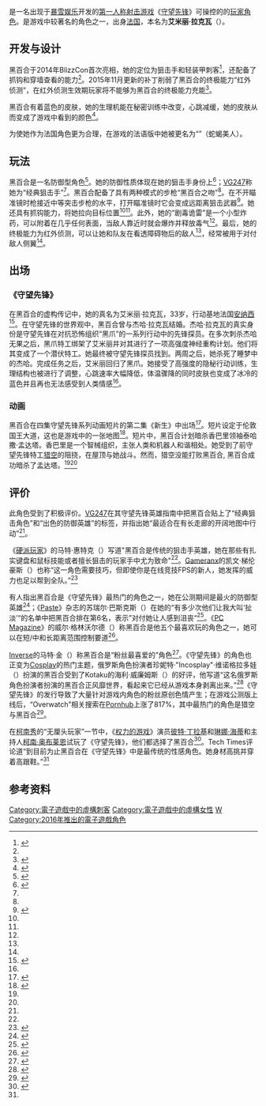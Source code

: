 {{NoteTA
| G1=Games
| G2=Overwatch
| T= zh-hans:黑百合 (守望先锋);zh-hant:奪命女;
| 1=zh-hans:艾米丽·拉克瓦;zh-hant:艾蜜莉‧拉庫瓦;
| 2=zh-hans:拉克瓦;zh-hant:拉庫瓦;
| 3= zh-hans:《新生》;zh-hant:《活著》;
}}
{{Infobox character
|name=黑百合
|image=[[File:Widowmaker_Overwatch.png|250px]]
|caption=黑百合主题的《守望先锋》宣传画
|series=《[[守望先锋|守望先锋]]》
|creator=
|designer=
|first=《[[守望先锋|守望先锋]]》（2016）
|voiceactor= Chloé Hollings<ref>{{cite AV media|url=https://www.youtube.com/watch?v=-HeQQjbiDQ0|title=Widowmaker Voice Lines {{pipe}} Overwatch|publisher=YouTube|work=Blizzplanet|date=2016-02-12|accessdate=2016-06-17}}</ref>（英語、法語）<br>[[杨梦露|杨梦露]]（中国大陆）<br>[[汪世玮|汪世玮]]（台湾）
|liveactor=
|motionactor =
}}

{{Vgname2|黑百合|cn=黑百合|tw=奪命女|en=Widowmaker|fr=Fatale}}是一名出现于[[暴雪娛樂|暴雪娱乐]]开发的[[第一人称射击游戏|第一人称射击游戏]]《[[守望先锋|守望先锋]]》可操控的的[[玩家角色|玩家角色]]。是游戏中较著名的角色之一，出身[[法国|法国]]，本名为'''艾米丽·拉克瓦'''（{{Lang|fr|Amélie Lacroix}}）。

== 开发与设计 ==
黑百合于2014年BlizzCon首次亮相，她的定位为狙击手和轻装甲刺客<ref name="Hall2014">{{cite web |url=http://www.polygon.com/2014/11/7/7175427/overwatch-characters |title=A guide to the first 12 characters in Blizzard's Overwatch |accessdate=2016-05-26 |date=2014-11-07 |last=Hall |first=Charlie |work=Polygon |deadurl=yes |archiveurl=https://web.archive.org/web/20160912230158/http://www.polygon.com/2014/11/7/7175427/overwatch-characters |archivedate=2016-09-12 }}</ref>，还配备了抓钩和穿墙查看的能力<ref name=Hall2014/>。2015年11月更新的补丁削弱了黑百合的终极能力“红外侦测”，在红外侦测生效期玩家将不能够为黑百合的终极能力充能<ref name="Lingle2015">{{cite web|url=http://www.dailydot.com/esports/overwatch-11-9-patch-notes/|title=Devs and pros on Overwatch's first post-beta patch|accessdate=2016-05-31|date=2015-11-13|last=Lingle|first=Samuel|work=The Daily Dot|deadurl=yes|archiveurl=https://web.archive.org/web/20160701125519/http://www.dailydot.com/esports/overwatch-11-9-patch-notes/|archivedate=2016-07-01|df=}}</ref>。

黑百合有着蓝色的皮肤，她的生理机能在秘密训练中改变，心跳减缓，她的皮肤从而变成了游戏中看到的颜色<ref name="Davies2016">{{cite web|url=https://www.vg247.com/2016/05/25/overwatch-interview-michael-chu-story-quake-hero-design/|title=Overwatch: talking hero design, Quake and backstory with Blizzard's Michael Chu|accessdate=2016-06-10|date=2016-05-25|last=Davies|first=Paul|work=VG247|archive-date=2018-06-28|archive-url=https://web.archive.org/web/20180628020147/https://www.vg247.com/2016/05/25/overwatch-interview-michael-chu-story-quake-hero-design/|dead-url=no}}</ref>。

为使她作为法国角色更为合理，在游戏的法语版中她被更名为“{{Lang|fr|'''Fatale'''}}”（蛇蝎美人）。

== 玩法 ==
黑百合是一名防御型角色<ref name="VG247guide">{{cite web|url=http://www.vg247.com/2016/05/24/overwatch-hero-guide-widowmaker/|title=Overwatch hero guide: Widowmaker|accessdate=2016-05-26|date=2016-05-24|work=VG247}}</ref>。她的防御性质体现在她的狙击手身份上<ref name="Grubb2016">{{cite web|url=http://venturebeat.com/2016/05/12/your-overwatch-widowmaker-sniping-skills-are-crap-compared-to-this-players-expertise/|title=Your Overwatch Widowmaker sniping skills are crap compared to this player's|accessdate=2016-05-31|date=2016-05-12|last=Grubb|first=Jeff|work=VentureBeat}}</ref>；[[VG247|VG247]]称她为“经典狙击手”<ref name=VG247guide/>。黑百合配备了具有两种模式的步枪“黑百合之吻”<ref name=VG247guide/>。在不开瞄准镜时枪接近中等突击步枪的水平，打开瞄准镜时它会变成远距离狙击武器<ref name="Whittaker2016">{{cite web|url=http://www.hardcoregamer.com/2016/05/28/overwatch-character-guide-torbjorn-zenyatta-widowmaker/209012/|title=Overwatch Character Guide: Torbjörn, Zenyatta, Widowmaker|accessdate=2016-05-31|date=2016-05-28|last=Whittaker|first=Matt|work=Hardcore Gamer|archive-date=2016-05-30|archive-url=https://web.archive.org/web/20160530184339/http://www.hardcoregamer.com/2016/05/28/overwatch-character-guide-torbjorn-zenyatta-widowmaker/209012/|dead-url=no}}</ref>。她还具有抓钩能力，将她拉向目标位置<ref name=VG247guide/><ref name=Whittaker2016/>。此外，她的“剧毒诡雷”是一个小型炸药，可以附着在几乎任何表面，当敌人靠近时就会爆炸并释放毒气<ref name=Whittaker2016/>。最后，她的终极能力为红外侦测，可以让她和队友在看透障碍物后的敌人<ref name=VG247guide/>，经常被用于对付敌人侧翼<ref name=Whittaker2016/>。

== 出场 ==

===《守望先锋》===
在黑百合的虚构传记中，她的真名为艾米丽·拉克瓦，33岁，行动基地法国[[安纳西|安纳西]]<ref name="WidowmakerBio">{{cite web|url=https://playoverwatch.com/en-us/heroes/widowmaker/|title=Heroes - Widowmaker|accessdate=2016-05-26|work=Play Overwatch|archive-date=2016-05-26|archive-url=https://web.archive.org/web/20160526154504/https://playoverwatch.com/en-us/heroes/widowmaker/|dead-url=no}}</ref>。在守望先锋的世界观中，黑百合曾与杰哈·拉克瓦结婚。杰哈·拉克瓦的真实身份是守望先锋在对抗恐怖组织“黑爪”的一系列行动中的先锋探员。在多次刺杀杰哈无果之后，黑爪特工绑架了艾米丽并对其进行了一项高强度神经重构计划。他们将其变成了一个潜伏特工。她最终被守望先锋探员找到。两周之后，她杀死了睡梦中的杰哈。完成任务之后，艾米丽回归了黑爪。她接受了高强度的隐秘行动训练，生理结构也被进行了调整，心跳速率大幅降低，体温骤降的同时皮肤也变成了冰冷的蓝色并且再也无法感受到人类情感<ref name="WidowmakerBio" />。

=== 动画 ===
黑百合在四集守望先锋系列动画短片的第二集《新生》中出场<ref name="Alive2016">{{cite AV media|url=https://www.youtube.com/watch?v=U130wnpi-C0|title=Overwatch Animated Short {{pipe}} "Alive"|publisher=YouTube|work=PlayOverwatch|date=2016-04-05|accessdate=2016-05-31|archive-date=2019-12-01|archive-url=https://web.archive.org/web/20191201161632/https://www.youtube.com/watch?v=U130wnpi-C0|dead-url=no}}</ref>。短片设定于伦敦国王大道，这也是游戏中的一张地图<ref name="McWhertor2016">{{cite web|url=http://www.polygon.com/2016/4/3/11358118/overwatch-alive-animated-short-widowmaker-blizzard-entertainment|title=Overwatch's second animated short sets its sights on Widowmaker|accessdate=2016-05-31|date=2016-04-03|last=McWhertor|first=Michael|work=Polygon|archive-date=2017-01-18|archive-url=https://web.archive.org/web/20170118191228/http://www.polygon.com/2016/4/3/11358118/overwatch-alive-animated-short-widowmaker-blizzard-entertainment|dead-url=no}}</ref>。短片中，黑百合计划暗杀香巴里领袖泰哈撒·孟达塔。香巴里是一个智械组织，主张人类和机器人和谐相处。她受到了前守望先锋特工[[猎空|猎空]]的阻挠，在屋顶与她战斗。然而，猎空没能打败黑百合, 黑百合成功暗杀了孟达塔。<ref name="Alive2016" /><ref name="McWhertor2016" />

== 评价 ==
此角色受到了积极评价。[[VG247|VG247]]在其守望先锋英雄指南中把黑百合贴上了“经典狙击角色”和“出色的防御英雄”的标签，并指出她“最适合在有长走廊的开阔地图中行动”<ref name="VG247guide" />。

《[[硬派玩家|硬派玩家]]》的马特·惠特克（{{Lang|en|Matt Whittaker}}）写道"黑百合是传统的狙击手英雄，她在那些有扎实键盘和鼠标技能或者擅长狙击的玩家手中尤为致命"<ref name="Whittaker2016" />。[[Gameranx|Gameranx]]的凯文·梯伦豪斯（{{Lang|en|Kevin Thielenhaus}}）也称“这一角色需要技巧，但即使你是在线竞技FPS的新人，她发挥的威力也足以帮到全队。”<ref name="Thielenhaus2016">{{cite web|url=http://gameranx.com/features/id/54817/article/overwatch-10-tips-to-get-started-widowmaker-hero-guide/|title=Overwatch: 10 Tips to Get Started - Widowmaker Hero Guide|accessdate=2016-06-06|date=2016-05-24|last=Thielenhaus|first=Kevin|work=Gameranx}}</ref>

有人指出黑百合是《守望先锋》最热门的角色之一，她在公测期间是最火的防御型英雄<ref name="Frank2016">{{cite web|url=http://www.polygon.com/2016/5/20/11722218/overwatch-open-beta-stats-infographic|title=Overwatch open beta stats reveal most popular heroes, trillions of damage dealt and more|accessdate=2016-06-17|date=2016-05-20|last=Frank|first=Allegra|work=Polygon}}</ref>；《[[Paste_(magazine)|Paste]]》杂志的苏瑞尔·巴斯克斯（{{Lang|en|Suriel Vazquez}}）在她的“有多少次他们让我大叫‘扯淡’“的名单中把黑百合排在第6名，表示”对付她让人感到沮丧“<ref>{{cite web|url=https://www.pastemagazine.com/articles/2016/05/ranking-overwatchs-characters.html|title=Ranking Overwatch's Characters... Based on How Many Times They Made Me Yell "Bullshit!"|accessdate=2016-06-06|date=2016-05-23|last=Vazquez|first=Suriel|work=Paste}}</ref>。《[[PC_Magazine|PC Magazine]]》的威尔·格林沃尔德（{{Lang|en|Will Greenwald}}）称黑百合是他五个最喜欢玩的角色之一，她可以在短/中和长距离范围控制要道<ref name="Greenwald2016">{{cite web|url=http://www.pcmag.com/review/344530/overwatch-for-pc|title=Overwatch (for PC)|accessdate=2016-05-31|date=2016-05-25|last=Greenwald|first=Will|work=PC Magazine}}</ref>。

[[Inverse_(网站)|Inverse]]的马特·金（{{Lang|en|Matt Kim}}）称黑百合是“粉丝最喜爱的”角色<ref name="Kim2016">{{cite web|url=https://www.inverse.com/article/16001-overwatch-s-final-character-trailer-shows-the-game-s-multimedia-potential|title=Overwatch's Final Character Trailer Shows the Game's Multimedia Potential|accessdate=2016-06-06|date=2016-05-22|last=Kim|first=Matt|work=Inverse}}</ref>。《守望先锋》的角色也正变为[[Cosplay|Cosplay]]的热门主题，俄罗斯角色扮演者珍妮特·"Incosplay"·维诺格拉多娃（{{Lang|en|Jannet "Incosplay" Vinogradova}}）扮演的黑百合受到了Kotaku的海利·威廉姆斯（{{Lang|en|Hayley Williams}}）的好评，他写道“这名俄罗斯角色扮演者扮演的黑百合正风靡世界，看起来它已经从游戏本身剥离出来。”<ref name="Williams2016">{{cite web|url=http://www.kotaku.com.au/2016/05/the-internet-is-going-nuts-over-this-perfect-widowmaker-cosplay/|title=The Internet Is Going Nuts Over This Perfect Widowmaker Cosplay|accessdate=2016-06-06|date=2016-05-30|last=Williams|first=Hayley|work=Kotaku}}</ref>《守望先锋》的发行导致了大量针对游戏内角色的粉丝原创色情产生；在游戏公测版上线后，“Overwatch”相关搜索在[[Pornhub|Pornhub]]上涨了817%，其中最热门的角色是猎空与黑百合<ref name="Grayson2016">{{cite web|url=http://kotaku.com/inside-the-surprisingly-big-overwatch-porn-scene-1778229605|title=Inside The Surprisingly Big Overwatch Porn Scene|accessdate=2016-06-06|date=2016-05-23|last=Grayson|first=Nathan|work=Kotaku|archive-date=2019-05-06|archive-url=https://web.archive.org/web/20190506090700/https://kotaku.com/inside-the-surprisingly-big-overwatch-porn-scene-1778229605|dead-url=no}}</ref>。

在[[柯南秀|柯南秀]]的“无厘头玩家”一节中，《[[权力的游戏_(电视剧)|权力的游戏]]》演员[[彼特·丁拉基|彼特·丁拉基]]和[[琳娜·海蒂|琳娜·海蒂]]和主持人[[柯南·奥布莱恩|柯南·奥布莱恩]]试玩了《守望先锋》，他们都选择了黑百合<ref name="Koch2016">{{cite web|url=http://www.techtimes.com/articles/160690/20160524/conan-and-game-of-thrones-stars-really-like-overwatchs-widowmaker-in-new-clueless-gamer.htm|title=Conan And 'Game Of Thrones' Stars Really Like Widowmaker From 'Overwatch' In New Clueless Gamer|accessdate=2016-06-06|date=2016-05-24|last=Koch|first=Cameron|work=Tech Times}}</ref>。Tech Times评论道“到目前为止黑百合在《守望先锋》中是最传统的性感角色。她身材高挑并穿着高跟鞋。”<ref name="Koch2016" />

==参考资料==
{{Reflist|30em}}
{{Overwatch}}
{{Portal bar|电子游戏}}

{{DEFAULTSORT:Widowmaker}}
[[Category:電子遊戲中的虛構刺客|Category:電子遊戲中的虛構刺客]]
[[Category:電子遊戲中的虛構女性|Category:電子遊戲中的虛構女性]]
[[Category:守望先锋角色|W]]
[[Category:2016年推出的電子遊戲角色|Category:2016年推出的電子遊戲角色]]